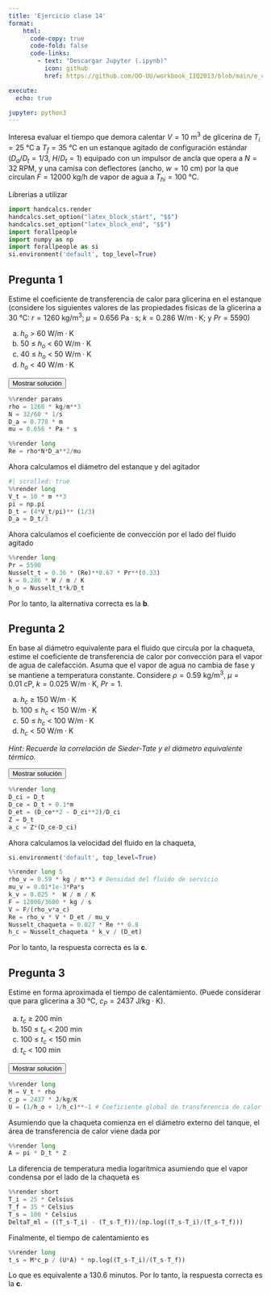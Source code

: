 ```yaml
---
title: 'Ejercicio clase 14'
format:
    html: 
      code-copy: true
      code-fold: false
      code-links: 
        - text: "Descargar Jupyter (.ipynb)"
          icon: github
          href: https://github.com/OO-UU/workbook_IIQ2013/blob/main/e_clase/jupyter/IIQ2013_C14.ipynb

execute: 
  echo: true

jupyter: python3
---
```


Interesa evaluar el tiempo que demora calentar $V = 10~\text{m}^3$ de glicerina de $T_i = 25~\text{°C}$ a $T_f = 35~\text{°C}$ en un estanque agitado de configuración estándar ($D_a/D_t = 1/3$, $H/D_t = 1$) equipado con un impulsor de ancla que opera a $N = 32~\text{RPM}$, y una camisa con deflectores
(ancho, $w = 10~\text{cm}$) por la que circulan $F = 12000~\text{kg/h}$ de vapor de agua a $T_{hi} = 100~\text{°C}$.

Librerias a utilizar

```python
import handcalcs.render
handcalcs.set_option("latex_block_start", "$$")
handcalcs.set_option("latex_block_end", "$$")
import forallpeople
import numpy as np
import forallpeople as si
si.environment('default', top_level=True)
```

## Pregunta 1

Estime el coeficiente de transferencia de calor para glicerina en el estanque (considere los siguientes valores de las propiedades físicas de la glicerina a $30~\text{°C}$: $r = 1260~\text{kg/m}^3$; $\mu = 0.656~\text{Pa}\cdot\text{s}$; $k = 0.286~\text{W/m}\cdot\text{K}$; y $Pr = 5590$) 

(a) $h_o$ $>$ 60 $\text{W/m}\cdot\text{K}$\
(b) 50 $\leq$  $h_o$ $<$ 60 $\text{W/m}\cdot\text{K}$\
(c) 40 $\leq$  $h_o$ $<$ 50 $\text{W/m}\cdot\text{K}$\
(d) $h_o$ $<$ 40 $\text{W/m}\cdot\text{K}$

<button class="btn btn-success" data-bs-toggle="collapse" href="#ec_14-1-sol" aria-expanded="false">Mostrar solución</button>

::: {#ec_14-1-sol .collapse .multi-collapse}

```python
%%render params
rho = 1260 * kg/m**3
N = 32/60 * 1/s
D_a = 0.778 * m
mu = 0.656 * Pa * s
```

```python
%%render long
Re = rho*N*D_a**2/mu
```

Ahora calculamos el diámetro del estanque y del agitador

```python
#| scrolled: true
%%render long
V_t = 10 * m **3
pi = np.pi
D_t = (4*V_t/pi)** (1/3)
D_a = D_t/3
```

Ahora calculamos el coeficiente de convección por el lado del fluido agitado

```python
%%render long
Pr = 5590
Nusselt_t = 0.36 * (Re)**0.67 * Pr**(0.33)
k = 0.286 * W / m / K
h_o = Nusselt_t*k/D_t
```

Por lo tanto, la alternativa correcta es la **b**.

:::

## Pregunta 2

En base al diámetro equivalente para el fluido que circula por la chaqueta, estime el coeficiente de transferencia de calor por convección para el vapor de agua de calefacción. Asuma que el vapor de agua no cambia de fase y se mantiene a temperatura constante. Considere $\rho = 0.59~\text{kg/m}^3$, $\mu = 0.01~\text{cP}$, $k = 0.025~\text{W/m}\cdot\text{K}$, $Pr = 1$.

(a) $h_c$ $\geq$ 150 $\text{W/m}\cdot\text{K}$\
(b) 100 $\leq$ $h_c$ $<$ 150 $\text{W/m}\cdot\text{K}$\
(c) 50 $\leq$ $h_c$ $<$ 100 $\text{W/m}\cdot\text{K}$\
(d) $h_c$ $<$ 50 $\text{W/m}\cdot\text{K}$

*Hint: Recuerde la correlación de Sieder-Tate y el diámetro equivalente térmico.*

<button class="btn btn-success" data-bs-toggle="collapse" href="#ec_14-2-sol" aria-expanded="false">Mostrar solución</button>

::: {#ec_14-2-sol .collapse .multi-collapse}

```python
%%render long
D_ci = D_t
D_ce = D_t + 0.1*m
D_et = (D_ce**2 - D_ci**2)/D_ci
Z = D_t
a_c = Z*(D_ce-D_ci)
```

Ahora calculamos la velocidad del fluido en la chaqueta,

```python
si.environment('default', top_level=True)
```

```python
%%render long 5
rho_v = 0.59 * kg / m**3 # Densidad del fluido de servicio
mu_v = 0.01*1e-3*Pa*s
k_v = 0.025 *  W / m / K
F = 12000/3600 * kg / s
V = F/(rho_v*a_c)
Re = rho_v * V * D_et / mu_v
Nusselt_chaqueta = 0.027 * Re ** 0.8
h_c = Nusselt_chaqueta * k_v / (D_et)
```

Por lo tanto, la respuesta correcta es la **c**.

:::

## Pregunta 3

Estime en forma aproximada el tiempo de calentamiento. (Puede considerar que para glicerina a $30~\text{°C}$, $c_P = 2437~\text{J/kg}\cdot\text{K}$).

(a) $t_c$ $\geq$ 200 min \
(b) 150 $\leq$ $t_c$ $<$ 200 min \
(c) 100 $\leq$ $t_c$ $<$ 150 min \
(d) $t_c$ $<$ 100 min

<button class="btn btn-success" data-bs-toggle="collapse" href="#ec_14-3-sol" aria-expanded="false">Mostrar solución</button>

::: {#ec_14-3-sol .collapse .multi-collapse}

```python
%%render long
M = V_t * rho
c_p = 2437 * J/kg/K
U = (1/h_o + 1/h_c)**-1 # Coeficiente global de transferencia de calor
```

Asumiendo que la chaqueta comienza en el diámetro externo del tanque, el área de transferencia de calor viene dada por

```python
%%render long
A = pi * D_t * Z
```

La diferencia de temperatura media logarítmica asumiendo que el vapor condensa por el lado de la chaqueta es

```python
%%render short
T_i = 25 * Celsius
T_f = 35 * Celsius
T_s = 100 * Celsius
DeltaT_ml = ((T_s-T_i) - (T_s-T_f))/(np.log((T_s-T_i)/(T_s-T_f)))
```

Finalmente, el tiempo de calentamiento es

```python
%%render long
t_s = M*c_p / (U*A) * np.log((T_s-T_i)/(T_s-T_f))
```

Lo que es equivalente a 130.6 minutos. Por lo tanto, la respuesta correcta es la **c**.

:::
